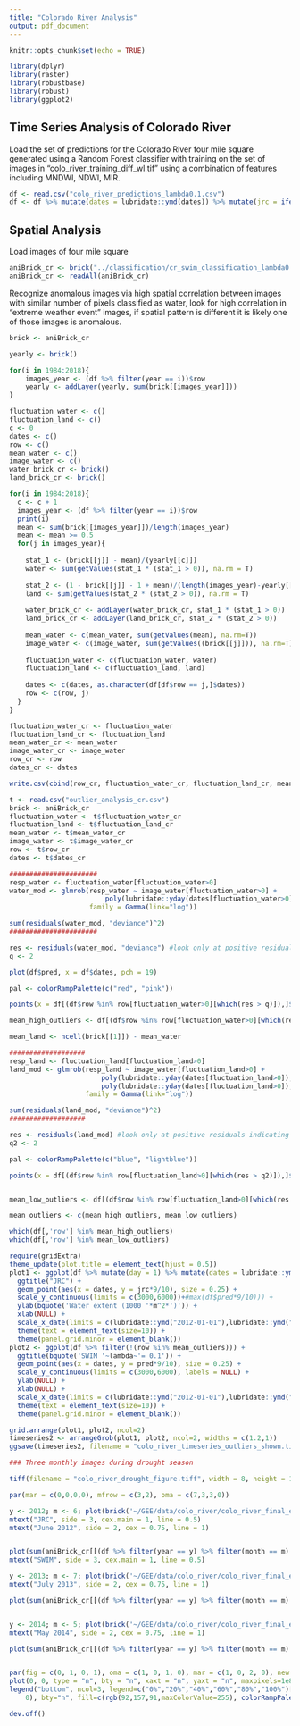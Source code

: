 ```yaml
---
title: "Colorado River Analysis"
output: pdf_document
---
```


```r
knitr::opts_chunk$set(echo = TRUE)

library(dplyr)
library(raster)
library(robustbase)
library(robust)
library(ggplot2)
```

## Time Series Analysis of Colorado River

Load the set of predictions for the Colorado River four mile square generated using a Random Forest classifier with training on the set of images in "colo_river_training_diff_wl.tif" using a combination of features including MNDWI, NDWI, MIR. 

```r
df <- read.csv("colo_river_predictions_lambda0.1.csv")
df <- df %>% mutate(dates = lubridate::ymd(dates)) %>% mutate(jrc = ifelse(dates > lubridate::ymd("2015-12-31"), NA, jrc))
```

## Spatial Analysis

Load images of four mile square

```r
aniBrick_cr <- brick("../classification/cr_swim_classification_lambda0.1.tif")
aniBrick_cr <- readAll(aniBrick_cr)
```

Recognize anomalous images via high spatial correlation between images with similar number of pixels classified as water, look for high correlation in "extreme weather event" images, if spatial pattern is different it is likely one of those images is anomalous.

```r
brick <- aniBrick_cr

yearly <- brick()

for(i in 1984:2018){
    images_year <- (df %>% filter(year == i))$row
    yearly <- addLayer(yearly, sum(brick[[images_year]]))
}

fluctuation_water <- c()
fluctuation_land <- c()
c <- 0
dates <- c()
row <- c()
mean_water <- c()
image_water <- c()
water_brick_cr <- brick()
land_brick_cr <- brick()

for(i in 1984:2018){
  c <- c + 1
  images_year <- (df %>% filter(year == i))$row
  print(i)
  mean <- sum(brick[[images_year]])/length(images_year)
  mean <- mean >= 0.5
  for(j in images_year){
    
    stat_1 <- (brick[[j]] - mean)/(yearly[[c]])
    water <- sum(getValues(stat_1 * (stat_1 > 0)), na.rm = T)
    
    stat_2 <- (1 - brick[[j]] - 1 + mean)/(length(images_year)-yearly[[c]])
    land <- sum(getValues(stat_2 * (stat_2 > 0)), na.rm = T)
    
    water_brick_cr <- addLayer(water_brick_cr, stat_1 * (stat_1 > 0))
    land_brick_cr <- addLayer(land_brick_cr, stat_2 * (stat_2 > 0))
    
    mean_water <- c(mean_water, sum(getValues(mean), na.rm=T))
    image_water <- c(image_water, sum(getValues((brick[[j]])), na.rm=T))
    
    fluctuation_water <- c(fluctuation_water, water)
    fluctuation_land <- c(fluctuation_land, land)
    
    dates <- c(dates, as.character(df[df$row == j,]$dates))
    row <- c(row, j)
  }
}

fluctuation_water_cr <- fluctuation_water
fluctuation_land_cr <- fluctuation_land
mean_water_cr <- mean_water
image_water_cr <- image_water
row_cr <- row
dates_cr <- dates

write.csv(cbind(row_cr, fluctuation_water_cr, fluctuation_land_cr, mean_water_cr, image_water_cr, dates_cr), file = "outlier_analysis_cr.csv")
```

```r
t <- read.csv("outlier_analysis_cr.csv")
brick <- aniBrick_cr
fluctuation_water <- t$fluctuation_water_cr
fluctuation_land <- t$fluctuation_land_cr
mean_water <- t$mean_water_cr
image_water <- t$image_water_cr
row <- t$row_cr
dates <- t$dates_cr

######################
resp_water <- fluctuation_water[fluctuation_water>0]
water_mod <- glmrob(resp_water ~ image_water[fluctuation_water>0] +
                        poly(lubridate::yday(dates[fluctuation_water>0]),3),
                    family = Gamma(link="log"))

sum(residuals(water_mod, "deviance")^2)
######################

res <- residuals(water_mod, "deviance") #look only at positive residuals indicating very high water fluctuation
q <- 2

plot(df$pred, x = df$dates, pch = 19)

pal <- colorRampPalette(c("red", "pink"))

points(x = df[(df$row %in% row[fluctuation_water>0][which(res > q)]),]$dates[order(resp_water[which(res > q)], (row[fluctuation_water>0])[which(res > q)], decreasing = T)], y = df[(df$row %in% row[fluctuation_water>0][which(res > q)]),]$pred[order(resp_water[which(res > q)], (row[fluctuation_water>0])[which(res > q)], decreasing = T)], pch = 19, col = pal(length(row[fluctuation_water>0][which(res > q)])))

mean_high_outliers <- df[(df$row %in% row[fluctuation_water>0][which(res > q)]),]$row

mean_land <- ncell(brick[[1]]) - mean_water

###################
resp_land <- fluctuation_land[fluctuation_land>0]
land_mod <- glmrob(resp_land ~ image_water[fluctuation_land>0] +
                       poly(lubridate::yday(dates[fluctuation_land>0]),3) + image_water[fluctuation_land>0]:
                       poly(lubridate::yday(dates[fluctuation_land>0]),1),
                   family = Gamma(link="log"))

sum(residuals(land_mod, "deviance")^2)
###################

res <- residuals(land_mod) #look only at positive residuals indicating very high land fluctuation
q2 <- 2

pal <- colorRampPalette(c("blue", "lightblue"))

points(x = df[(df$row %in% row[fluctuation_land>0][which(res > q2)]),]$dates[order(resp_land[which(res > q2)], (row[fluctuation_land>0])[which(res > q2)], decreasing = T)], y = df[(df$row %in% row[fluctuation_land>0][which(res > q2)]),]$pred[order(resp_land[which(res > q2)], (row[fluctuation_land>0])[which(res > q2)], decreasing = T)], pch = 19, col = pal(length(row[fluctuation_land>0][which(res > q2)])))


mean_low_outliers <- df[(df$row %in% row[fluctuation_land>0][which(res > q2)]),]$row

mean_outliers <- c(mean_high_outliers, mean_low_outliers)

which(df[,'row'] %in% mean_high_outliers)
which(df[,'row'] %in% mean_low_outliers)

```

```r

require(gridExtra)
theme_update(plot.title = element_text(hjust = 0.5))
plot1 <- ggplot(df %>% mutate(day = 1) %>% mutate(dates = lubridate::ymd(paste(year,month,day,"-")))) + 
  ggtitle("JRC") +   
  geom_point(aes(x = dates, y = jrc*9/10), size = 0.25) + 
  scale_y_continuous(limits = c(3000,6000))+#max(df$pred*9/10))) +
  ylab(bquote('Water extent (1000 '*m^2*')')) +
  xlab(NULL) +
  scale_x_date(limits = c(lubridate::ymd("2012-01-01"),lubridate::ymd("2015-12-31"))) +
  theme(text = element_text(size=10)) +
  theme(panel.grid.minor = element_blank())
plot2 <- ggplot(df %>% filter(!(row %in% mean_outliers))) + 
  ggtitle(bquote('SWIM '~lambda~'= 0.1')) + 
  geom_point(aes(x = dates, y = pred*9/10), size = 0.25) + 
  scale_y_continuous(limits = c(3000,6000), labels = NULL) +
  ylab(NULL) +
  xlab(NULL) +
  scale_x_date(limits = c(lubridate::ymd("2012-01-01"),lubridate::ymd("2015-12-31"))) +
  theme(text = element_text(size=10)) +
  theme(panel.grid.minor = element_blank())

grid.arrange(plot1, plot2, ncol=2)
timeseries2 <- arrangeGrob(plot1, plot2, ncol=2, widths = c(1.2,1))
ggsave(timeseries2, filename = "colo_river_timeseries_outliers_shown.tiff", dpi = 1200, width = 16.5, height = 8, units = "cm")

```

```r

### Three monthly images during drought season

tiff(filename = "colo_river_drought_figure.tiff", width = 8, height = 12, units = "cm", res = 1200)

par(mar = c(0,0,0,0), mfrow = c(3,2), oma = c(7,3,3,0))

y <- 2012; m <- 6; plot(brick('~/GEE/data/colo_river/colo_river_final_extras_rm_jrc.tif')[[(df %>% filter(year == y) %>% filter(month == m) %>% filter(!row %in% mean_outliers))$row[1]]], col = c("white", rgb(92,157,91,maxColorValue=255), "blue"), legend = F, axes = F, box = F)
mtext("JRC", side = 3, cex.main = 1, line = 0.5)
mtext("June 2012", side = 2, cex = 0.75, line = 1)


plot(sum(aniBrick_cr[[(df %>% filter(year == y) %>% filter(month == m) %>% filter(!row %in% mean_outliers))$row]], na.rm=T)/length((df %>% filter(year == y) %>% filter(month == m) %>% filter(!row %in% mean_outliers))$row), col = c(rgb(92,157,91,maxColorValue=255), colorRampPalette(c("lightblue", "blue"))(5)), legend = F, axes = F, box = F, breaks = c(0,0.0001,0.2,0.4,0.6,0.8,1));
mtext("SWIM", side = 3, cex.main = 1, line = 0.5)

y <- 2013; m <- 7; plot(brick('~/GEE/data/colo_river/colo_river_final_extras_rm_jrc.tif')[[(df %>% filter(year == y) %>% filter(month == m) %>% filter(!row %in% mean_outliers))$row[1]]]>1, col = c(rgb(92,157,91,maxColorValue=255), colorRampPalette(c("lightblue", "blue"))(5)), legend = F, axes = F, box = F)
mtext("July 2013", side = 2, cex = 0.75, line = 1)

plot(sum(aniBrick_cr[[(df %>% filter(year == y) %>% filter(month == m) %>% filter(!row %in% mean_outliers))$row]], na.rm=T)/length((df %>% filter(year == y) %>% filter(month == m) %>% filter(!row %in% mean_outliers))$row), col = c(rgb(92,157,91,maxColorValue=255), colorRampPalette(c("lightblue", "blue"))(5)), legend = F, axes = F, box = F, breaks = c(0,0.0001,0.2,0.4,0.6,0.8,1));


y <- 2014; m <- 5; plot(brick('~/GEE/data/colo_river/colo_river_final_extras_rm_jrc.tif')[[(df %>% filter(year == y) %>% filter(month == m) %>% filter(!row %in% mean_outliers))$row[1]]]>1, col = c(rgb(92,157,91,maxColorValue=255), colorRampPalette(c("lightblue", "blue"))(5)), legend = F, axes = F, box = F)
mtext("May 2014", side = 2, cex = 0.75, line = 1)

plot(sum(aniBrick_cr[[(df %>% filter(year == y) %>% filter(month == m) %>% filter(!row %in% mean_outliers))$row]], na.rm=T)/length((df %>% filter(year == y) %>% filter(month == m) %>% filter(!row %in% mean_outliers))$row), col = c(rgb(92,157,91,maxColorValue=255), colorRampPalette(c("lightblue", "blue"))(5)), legend = F, axes = F, box = F, breaks = c(0,0.0001,0.2,0.4,0.6,0.8,1));


par(fig = c(0, 1, 0, 1), oma = c(1, 0, 1, 0), mar = c(1, 0, 2, 0), new = TRUE)
plot(0, 0, type = "n", bty = "n", xaxt = "n", yaxt = "n", maxpixels=1e8)
legend("bottom", ncol=3, legend=c("0%","20%","40%","60%","80%","100%")[c(1,4,2,5,3,6)], xpd = TRUE, inset = c(0, 
    0), bty="n", fill=c(rgb(92,157,91,maxColorValue=255), colorRampPalette(c("lightblue", "blue"))(5))[c(1,4,2,5,3,6)], title="Water Frequency", cex=1)

dev.off()

```